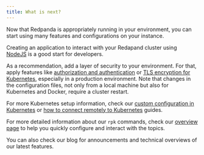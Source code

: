 ```yaml
---
title: What is next?
---
```


Now that Redpanda is appropriately running in your environment, you can start using many features and configurations on your instance.

Creating an application to interact with your Redapand cluster using [NodeJS](/docs/deployment/guide-nodejs) is a good start for developers.

As a recommendation, add a layer of security to your environment. For that, apply features like [authorization and authentication](/docs/security/acls) or [TLS encryption for Kubernetes](/docs/security/tls-kubernetes), especially in a production environment. Note that changes in the configuration files, not only from a local machine but also for Kubernetes and Docker, require a cluster restart.

For more Kubernetes setup information, check our [custom configuration in Kubernetes](/docs/deployment/kubernetes-additional-config) or [how to connect remotely to Kubernetes](/docs/deployment/kubernetes-external-connect) guides.

For more detailed information about our `rpk` commands, check our [overview page](/docs/reference/rpk-commands) to help you quickly configure and interact with the topics.

You can also check our blog for announcements and technical overviews of our latest features.
